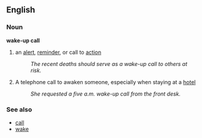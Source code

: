 ==English==
===Noun===
'''wake-up call'''
#an [[alert]], [[remind]]er, or call to [[action]]
#:''The recent deaths should serve as a wake-up call to others at risk.''
#A telephone call to awaken someone, especially when staying at a [[hotel]]
#:''She requested a five a.m. wake-up call from the front desk.''

===See also===
*[[call]]
*[[wake]]